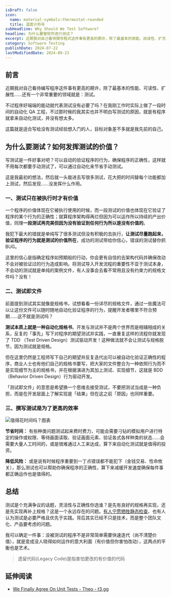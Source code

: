 ```yaml
---
isDraft: false
icon:
  name: material-symbols:thermostat-rounded
  title: 温度计符号
subHeadline: Why Should We Test Software?
headline: 为什么要替软件进行测试？
excerpt: 近期我对自己看待撰写程式这件事有更高的期许，除了最基本的效能、阅读性、扩充性……之外还有一个非常重要的领域就是：测试。不过程式好端端的能动就代表测试没有必要了吗？在我刚工作时实际上做了一段时间的自动化 QA 工程一段时间，不过那时候的我其实也并不明白写测试的原因，就是有程式就拿来自动化测试，并没有想太多。
category: Software Testing
publishDate: 2024-07-22
lastModifiedDate: 2024-09-23
---
```


## 前言

近期我对自己看待编写程序这件事有更高的期许，除了最基本的性能、可读性、扩展性……还有一个非常重要的领域就是：测试。

不过程序好端端的能动就代表测试没有必要了吗？在我刚工作时实际上做了一段时间的自动化 QA 工程，不过那时候的我其实也并不明白写测试的原因，就是有程序就拿来自动化测试，并没有想太多。

这篇就是适合写给没有测试经验想入门的人，目标对象差不多就是我先前的自己。

## 为什么要测试？如何发挥测试的价值？

写测试是一件好事对吧？可以自动的验证程序的行为，确保程序的正确性，这样就不用每次都要手动测试了，可以通过自动化来节省手动测试。

这是我最初的想法，然后就一头栽进去写很多测试，花大把的时间替每个功能都加上测试，然后发现……没发挥什么作用。

### 一、测试只在被执行时才有价值

一个程序的价值体现在它被执行使用的时候，而一段测试的价值也体现在它验证了程序的某个行为的正确性；就算程序架构得再烂但因为可以运作所以持续的产出价值，同理**一段测试再完美但因为没有验证到任何行为所以是没有价值的**。

我犯下最大的错就是单纯写了很多测试但没有积极的去执行，**让测试尽量跑起来，验证程序的行为就是测试的价值所在**，成功的测试带给你信心，错误的测试替你抓 BUG。

这里的信心是指确定程序如预期般的行动，你会更有自信的去架构代码并确保改动不会对被验证过的行为造成影响。将测试导入开发流程的重要性不亚于测试本身，不会动的测试就是单纯的案例文件，有人没事会去看不常用且没有约束力的规格文件吗？没有！

### 二、测试即文件

前面提到测试其实就像是规格书，试想看看一份详尽的规格文件，通过一些魔法可以让这份文件可以随时随地自动化验证程序的行为，提醒开发者哪里不符合预期……这不就是测试吗？

**测试本质上就是一种自动化规格书**。开发与测试并不是两个世界而是相辅相成的关系，反复的「事先」写下对程序的期望测试并实践，一直重复这样的流程你就发现了 TDD （Test Driven Design）测试驱动开发！这种做法就不会让测试与规格脱节，因为测试就是规格。

但在这里仍然是工程师写下自己的期望并反复迭代出可以被自动化验证正确性的程序，商业人士也有他们自己的规格书要写，把大家的文件整合为一种依照行为而不是实现细节为主的规格书，并在根据演进为其加上测试、实现细节，这就是 BDD （Behavior Driven Design）行为驱动开发。

「测试即文件」的意思是希望换一个思维去接受测试，不要把测试当成是一种负担，而是在开发层面上了解实现是「结果」但在这之前「原因」也同样重要。

### 三、撰写测试是为了更高的效率

![值得花时间吗？图表](is-it-worth-the-time.webp '五年时间内每天节省多少时间比对图表')

**节省时间：** 有些种类问题测试起来费时费力，可能会需要刁钻的模拟用户进行特定的操作或权限、等待画面读取、验证画面元素、验证各式各样种类的状态……会需要大量人工时间的，或是很难通过人工来达成，算下来自动化测试就是值得的投资。

**降低风险：** 或是说有时候程序重要到一丁点错误都不能犯下（金钱交易、性命攸关），那么测试也可以帮助你确保程序的正确性，算下来减缓开发速度确保每件事都正确运作也是值得的。

## 总结

测试是个充满争议的话题，灵活性与正确性你选谁？是先有良好的规格再实现，还是先实现再补上规格？这是一个永远存在的问题。[有人宁愿牺牲静态检查](https://world.hey.com/dhh/turbo-8-is-dropping-typescript-70165c01)、也有人认为测试是必要严格且优先于实践。背后其实已经不只是技术，而是整个团队文化、产品要考虑的问题。

我可以确定一件事：没被测试的程序不是非常简单需要快速迭代（尚不清楚价值），就是变成没人晓得如何运作的意大利面（有价值但你害怕改动），这两点的平衡也是艺术。

> 遗留代码(Legacy Code)是指害怕更改的有价值的代码

## 延伸阅读

- [We Finally Agree On Unit Tests - Theo - t3․gg](https://www.youtube.com/watch?v=MbU-PKukdMw)
